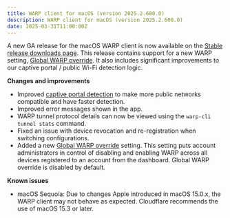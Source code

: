 ```yaml
---
title: WARP client for macOS (version 2025.2.600.0)
description: WARP client for macOS (version 2025.2.600.0)
date: 2025-03-31T11:00:00Z
---
```


A new GA release for the macOS WARP client is now available on the [Stable release downloads page](/cloudflare-one/connections/connect-devices/warp/download-warp/).   This release contains support for a new WARP setting, [Global WARP override](/cloudflare-one/connections/connect-devices/warp/configure-warp/warp-settings/#global-warp-override). It also includes significant improvements to our captive portal / public Wi-Fi detection logic.

**Changes and improvements**

- Improved [captive portal detection](/cloudflare-one/connections/connect-devices/warp/configure-warp/warp-settings/captive-portals/) to make more public networks compatible and have faster detection.
- Improved error messages shown in the app.
- WARP tunnel protocol details can now be viewed using the `warp-cli tunnel stats` command.
- Fixed an issue with device revocation and re-registration when switching configurations.
- Added a new [Global WARP override](/cloudflare-one/connections/connect-devices/warp/configure-warp/warp-settings/#global-warp-override) setting. This setting puts account administrators in control of disabling and enabling WARP across all devices registered to an account from the dashboard. Global WARP override is disabled by default.

**Known issues**

- macOS Sequoia: Due to changes Apple introduced in macOS 15.0.x, the WARP client may not behave as expected. Cloudflare recommends the use of macOS 15.3 or later.